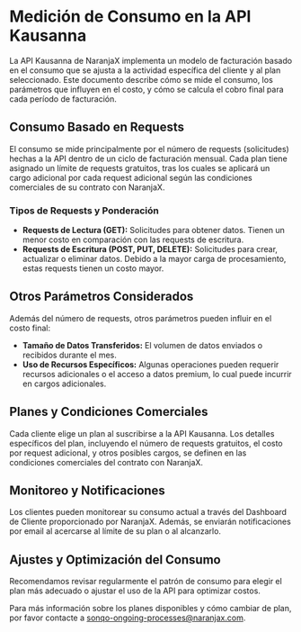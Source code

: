 # Medición de Consumo en la API Kausanna

La API Kausanna de NaranjaX implementa un modelo de facturación basado en el consumo que se ajusta a la actividad específica del cliente y al plan seleccionado. Este documento describe cómo se mide el consumo, los parámetros que influyen en el costo, y cómo se calcula el cobro final para cada período de facturación.

## Consumo Basado en Requests

El consumo se mide principalmente por el número de requests (solicitudes) hechas a la API dentro de un ciclo de facturación mensual. Cada plan tiene asignado un límite de requests gratuitos, tras los cuales se aplicará un cargo adicional por cada request adicional según las condiciones comerciales de su contrato con NaranjaX.

### Tipos de Requests y Ponderación

- **Requests de Lectura (GET):** Solicitudes para obtener datos. Tienen un menor costo en comparación con las requests de escritura.
- **Requests de Escritura (POST, PUT, DELETE):** Solicitudes para crear, actualizar o eliminar datos. Debido a la mayor carga de procesamiento, estas requests tienen un costo mayor.

## Otros Parámetros Considerados

Además del número de requests, otros parámetros pueden influir en el costo final:

- **Tamaño de Datos Transferidos:** El volumen de datos enviados o recibidos durante el mes.
- **Uso de Recursos Específicos:** Algunas operaciones pueden requerir recursos adicionales o el acceso a datos premium, lo cual puede incurrir en cargos adicionales.

## Planes y Condiciones Comerciales

Cada cliente elige un plan al suscribirse a la API Kausanna. Los detalles específicos del plan, incluyendo el número de requests gratuitos, el costo por request adicional, y otros posibles cargos, se definen en las condiciones comerciales del contrato con NaranjaX.

## Monitoreo y Notificaciones

Los clientes pueden monitorear su consumo actual a través del Dashboard de Cliente proporcionado por NaranjaX. Además, se enviarán notificaciones por email al acercarse al límite de su plan o al alcanzarlo.

## Ajustes y Optimización del Consumo

Recomendamos revisar regularmente el patrón de consumo para elegir el plan más adecuado o ajustar el uso de la API para optimizar costos.

Para más información sobre los planes disponibles y cómo cambiar de plan, por favor contacte a sonqo-ongoing-processes@naranjax.com.
